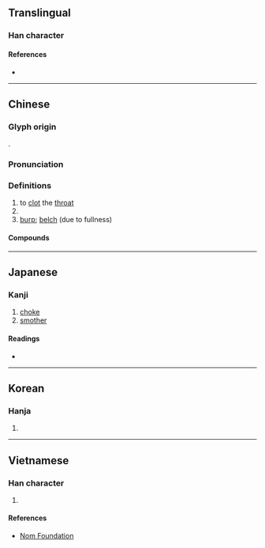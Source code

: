 {{character info/new}}
==Translingual==

===Han character===
{{Han char|rn=30|rad=口|as=12|sn=15|four=64018|canj=RGBT|ids=⿰口壹}}

====References====
* {{Han ref|kx=0208.280|dkj=04307|dj=0431.200|hdz=10681.030|uh=564E|ud=22094|bh=BC4F|bd=48207}}

----

==Chinese==
{{zh-forms}}

===Glyph origin===
{{Han etym}}
{{Han compound|口|壹|ls=psc|c1=s|c2=p}}.

===Pronunciation===
{{zh-pron
|m=yē
|c=jit3
|mn=eh
|mc=y
|oc=y
|cat=
}}

===Definitions===
{{zh-hanzi}}

# to [[clot]] the [[throat]]
# {{defn|zh}}
# [[burp]]; [[belch]] (due to fullness)

====Compounds====
{{zh-der|以噎廢飧|吃飯防噎|哽噎|哽噎難言|嗚噎|噎人|噎嘔|噎膈|噎饑|因噎廢食|打噎|抽噎|抽抽噎噎|氣噎|臉白氣噎|臨噎掘井|見噎廢食}}

----

==Japanese==

===Kanji===
{{ja-kanji|grade=|rs=口12}}

# [[choke]]
# [[smother]]

====Readings====
* {{ja-readings
|goon=えち
|kanon=えつ
|kanyoon=いつ
|kun=むせ-ぶ
}}

----

==Korean==

===Hanja===
{{ko-hanja|hangeul=열|rv=yeol|mr=yŏl}}

# {{defn|lang=ko|sort=口12}}

----

==Vietnamese==

===Han character===
{{vi-hantu|[[ế]], [[nhắc]], [[nhắt]], [[nhốt]]|rs=口12}}

# {{defn|lang=vi|sort=口12}}

====References====
* [http://nomfoundation.org/common/nom_details.php?codepoint=564e Nom Foundation]
